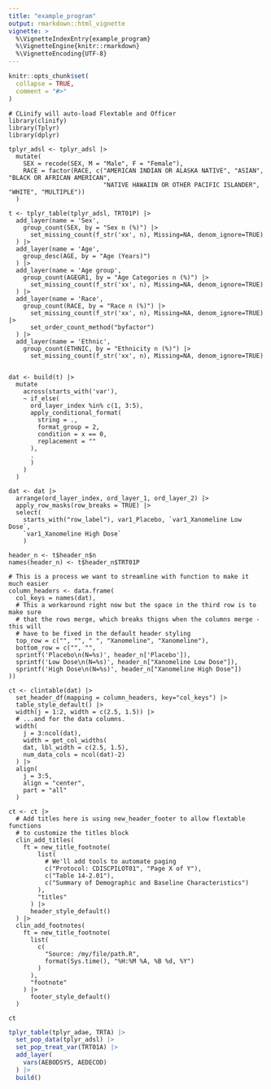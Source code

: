 ```yaml
---
title: "example_program"
output: rmarkdown::html_vignette
vignette: >
  %\VignetteIndexEntry{example_program}
  %\VignetteEngine{knitr::rmarkdown}
  %\VignetteEncoding{UTF-8}
---
```


```r
knitr::opts_chunk$set(
  collapse = TRUE,
  comment = "#>"
)
```

```Demographics
# CLinify will auto-load Flextable and Officer
library(clinify)
library(Tplyr)
library(dplyr)

tplyr_adsl <- tplyr_adsl |> 
  mutate(
    SEX = recode(SEX, M = "Male", F = "Female"), 
    RACE = factor(RACE, c("AMERICAN INDIAN OR ALASKA NATIVE", "ASIAN", "BLACK OR AFRICAN AMERICAN", 
                          "NATIVE HAWAIIN OR OTHER PACIFIC ISLANDER", "WHITE", "MULTIPLE"))
  )

t <- tplyr_table(tplyr_adsl, TRT01P) |> 
  add_layer(name = 'Sex', 
    group_count(SEX, by = "Sex n (%)") |> 
      set_missing_count(f_str('xx', n), Missing=NA, denom_ignore=TRUE)
  ) |> 
  add_layer(name = 'Age',
    group_desc(AGE, by = "Age (Years)")
  ) |> 
  add_layer(name = 'Age group', 
    group_count(AGEGR1, by = "Age Categories n (%)") |> 
      set_missing_count(f_str('xx', n), Missing=NA, denom_ignore=TRUE)
  ) |> 
  add_layer(name = 'Race', 
    group_count(RACE, by = "Race n (%)") |> 
      set_missing_count(f_str('xx', n), Missing=NA, denom_ignore=TRUE) |> 
      set_order_count_method("byfactor")
  ) |> 
  add_layer(name = 'Ethnic', 
    group_count(ETHNIC, by = "Ethnicity n (%)") |> 
      set_missing_count(f_str('xx', n), Missing=NA, denom_ignore=TRUE)
  

dat <- build(t) |> 
  mutate
    across(starts_with('var'),
    ~ if_else(
      ord_layer_index %in% c(1, 3:5),
      apply_conditional_format(
        string = .,
        format_group = 2,
        condition = x == 0,
        replacement = ""
      ),
      .
      )
    )
  )

dat <- dat |> 
  arrange(ord_layer_index, ord_layer_1, ord_layer_2) |> 
  apply_row_masks(row_breaks = TRUE) |> 
  select(
    starts_with("row_label"), var1_Placebo, `var1_Xanomeline Low Dose`,
    `var1_Xanomeline High Dose`
    )

header_n <- t$header_n$n
names(header_n) <- t$header_n$TRT01P

# This is a process we want to streamline with function to make it much easier
column_headers <- data.frame(
  col_keys = names(dat),
  # This a workaround right now but the space in the third row is to make sure
  # that the rows merge, which breaks thigns when the columns merge - this will
  # have to be fixed in the default header styling
  top_row = c("", "", " ", "Xanomeline", "Xanomeline"), 
  bottom_row = c("", "", 
  sprintf('Placebo\n(N=%s)', header_n['Placebo']),
  sprintf('Low Dose\n(N=%s)', header_n["Xanomeline Low Dose"]),
  sprintf('High Dose\n(N=%s)', header_n["Xanomeline High Dose"])
))

ct <- clintable(dat) |> 
  set_header_df(mapping = column_headers, key="col_keys") |> 
  table_style_default() |> 
  width(j = 1:2, width = c(2.5, 1.5)) |>
  # ...and for the data columns.
  width(
    j = 3:ncol(dat), 
    width = get_col_widths(
    dat, lbl_width = c(2.5, 1.5), 
    num_data_cols = ncol(dat)-2)
  ) |> 
  align(
    j = 3:5,
    align = "center",
    part = "all"
  )

ct <- ct |> 
  # Add titles here is using new_header_footer to allow flextable functions
  # to customize the titles block
  clin_add_titles(
    ft = new_title_footnote(
        list(
          # We'll add tools to automate paging
          c("Protocol: CDISCPILOT01", "Page X of Y"),
          c("Table 14-2.01"),
          c("Summary of Demographic and Baseline Characteristics")
        ),
        "titles"
      ) |> 
      header_style_default()
  ) |> 
  clin_add_footnotes(
    ft = new_title_footnote(
      list(
        c(
          "Source: /my/file/path.R", 
          format(Sys.time(), "%H:%M %A, %B %d, %Y")
        )
      ),
      "footnote"
    ) |> 
      footer_style_default() 
  )

ct
```

```r
tplyr_table(tplyr_adae, TRTA) |> 
  set_pop_data(tplyr_adsl) |> 
  set_pop_treat_var(TRT01A) |> 
  add_layer(
    vars(AEBODSYS, AEDECOD)
  ) |> 
  build()

```
